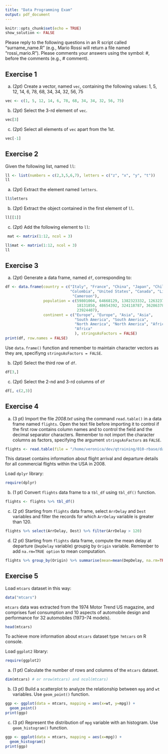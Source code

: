 ```yaml
---
title: "Data Programming Exam"
output: pdf_document
---
```


```r
knitr::opts_chunk$set(echo = TRUE)
show_solution <- FALSE
```

Please reply to the following questions in an R script called "surname_name.R" (e.g., Mario Rossi
will return a file named "rossi_mario.R"). 
Please comments your answers using the symbol: #, before the comments (e.g., # comment).

## Exercise 1

a. (2pt) Create a vector, named `vec`, containing the following values:
1, 5, 12, 14, 6, 78, 68, 34, 34, 32, 56, 75

```r
vec <- c(1, 5, 12, 14, 6, 78, 68, 34, 34, 32, 56, 75)
```

b. (2pt) Select the 3-rd element of `vec`.

```r
vec[3]
```

c. (2pt) Select all elements of `vec` apart from the 1st.

```r
vec[-1]
```

## Exercise 2

Given the following list, named `ll`:

```r
ll <- list(numbers = c(2,3,5,6,7), letters = c("z", "x", "y", "t"))
ll
```

a. (2pt) Extract the element named `letters`.

```r
ll$letters
```

b. (2pt) Extract the object contained in the first element of `ll`.

```r
ll[[1]]
```

c. (2pt) Add the following element to `ll`:

```r
 mat <- matrix(1:12, ncol = 3)
```


```r
ll$mat <- matrix(1:12, ncol = 3)
ll
```

\clearpage

## Exercise 3

a. (2pt) Generate a data frame, named `df`, corresponding to:

```r
df <- data.frame(country = c("Italy", "France", "China", "Japan", "Chile", 
                             "Colombia", "United States", "Canada", "Libya", 
                              "Cameroon"),
                 population = c(59801004, 64668129, 1382323332, 126323715,
                                18131850, 48654392, 324118787, 36286378, 6330159, 
                              	23924407),
                 continent = c("Europe", "Europe", "Asia", "Asia", 
                               "South America", "South America",
                               "North America", "North America", "Africa",
                               "Africa"
                               ), stringsAsFactors = FALSE)
print(df, row.names = FALSE)
```

  Use `data.frame()` function and remember to maintain character vectors as they are, specifiyng `stringsAsFactors = FALSE`.

b. (2pt) Select the third row of `df`.

```r
df[3,]
```

c. (2pt) Select the 2-nd and 3-rd columns of `df`

```r
df[, c(2,3)]
```


## Exercise 4

a. (3 pt) Import the file _2008.txt_ using the command `read.table()` in a data frame named `flights`. 
Open the text file before importing it to control if the first row contains column names
and to control the field and the decimal separator characters. Remember to not import
the character columns as factors, specifying the argument `stringsAsFactors` as `FALSE`.

```r
flights <- read.table(file = "/home/veronica/dev/qtraining/010-rbase/data/2008.txt", header = TRUE, sep = "|", quote = "", dec = ".")
```

This dataset contains information about flight arrival and departure details for all commercial flights within the USA in 2008.

Load `dplyr` library:

```r
require(dplyr)
```


b. (1 pt) Convert `flights` data frame to a `tbl_df` using `tbl_df()` function.

```r
flights <- flights %>% tbl_df()
```

c. (2 pt) Starting from `flights` data frame, select `ArrDelay` and `Dest` variables and filter the records for which `ArrDelay` variable is greater than 120.

```r
flights %>% select(ArrDelay, Dest) %>% filter(ArrDelay > 120)
```

d. (2 pt) Starting from `flights` data frame, compute the mean delay at departure (`DepDelay` variable) groupig by `Origin` variable. Remember to add `na.rm=TRUE option` to mean computation.

```r
flights %>% group_by(Origin) %>% summarise(mean=mean(DepDelay, na.rm=TRUE))
```

\clearpage

## Exercise 5

Load `mtcars` dataset in this way:

```r
data("mtcars")
```

`mtcars` data was extracted from the 1974 Motor Trend US magazine, and comprises fuel consumption and 10 aspects of automobile design and performance for 32 automobiles (1973–74 models).

```r
head(mtcars)
```

To achieve more information about `mtcars` dataset type `?mtcars` on R console.

Load `ggplot2` library:

```r
require(ggplot2)
```

a. (1 pt) Calculate the number of rows and columns of the `mtcars` dataset.

```r
dim(mtcars) # or nrow(mtcars) and ncol(mtcars)
```

b. (3 pt) Build a scatterplot to analyze the relationship between `mpg` and `wt` variables. Use `geom_point()` function.

```r
ggp <- ggplot(data = mtcars, mapping = aes(x=wt, y=mpg)) + 
  geom_point()
print(ggp)
```

c. (3 pt) Represent the distribution of `mpg` variable with an histogram. Use `geom_histogram()` function.

```r
ggp <- ggplot(data = mtcars, mapping = aes(x=mpg)) + 
  geom_histogram()
print(ggp)
```








